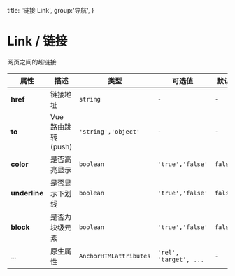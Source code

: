   title: '链接 Link',
  group:'导航',
}


# Link / 链接

网页之间的超链接

<fe-CodeShow title="默认的" name="ex-link-default"/>

<fe-CodeShow  title="高亮" desc="以不同的颜色区分链接" name="ex-link-color" />

<fe-CodeShow  title="不同风格的" desc="链接的风格" name="ex-link-more" />

<fe-CodeShow  title="路由跳转" desc="link组件提供了vueRouter push的路由跳转方式" name="ex-link-to" />

<fe-Attributes>

<fe-AttributesTitle title="Link Props" />

| 属性          | 描述           | 类型                   | 可选值                 | 默认    |
| ------------- | -------------- | ---------------------- | ---------------------- | ------- |
| **href**      | 链接地址       | `string`               | `-`                    | `-`     |
| **to**        | Vue 路由跳转(push)   | `'string','object'`             | `-`                  | `-` |
| **color**     | 是否高亮显示   | `boolean`              | `'true','false'`       | `false` |
| **underline** | 是否显示下划线 | `boolean`              | `'true','false'`       | `false` |
| **block**     | 是否为块级元素 | `boolean`              | `'true','false'`       | `false` |
| ...           | 原生属性       | `AnchorHTMLattributes` | `'rel', 'target', ...` | `-`     |


</fe-Attributes>

